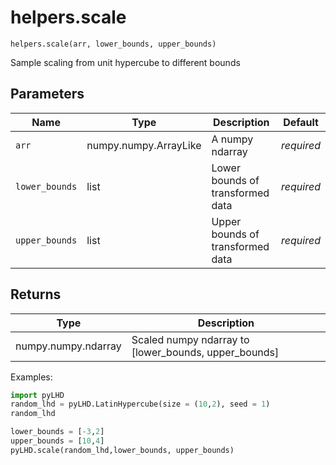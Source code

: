 # helpers.scale { #pyLHD.helpers.scale }

`helpers.scale(arr, lower_bounds, upper_bounds)`

Sample scaling from unit hypercube to different bounds

## Parameters

| Name           | Type                  | Description                      | Default    |
|----------------|-----------------------|----------------------------------|------------|
| `arr`          | numpy.numpy.ArrayLike | A numpy ndarray                  | _required_ |
| `lower_bounds` | list                  | Lower bounds of transformed data | _required_ |
| `upper_bounds` | list                  | Upper bounds of transformed data | _required_ |

## Returns

| Type                | Description                                          |
|---------------------|------------------------------------------------------|
| numpy.numpy.ndarray | Scaled numpy ndarray to [lower_bounds, upper_bounds] |

Examples:
```python
import pyLHD
random_lhd = pyLHD.LatinHypercube(size = (10,2), seed = 1)
random_lhd
```
```python
lower_bounds = [-3,2]
upper_bounds = [10,4]
pyLHD.scale(random_lhd,lower_bounds, upper_bounds)
```
